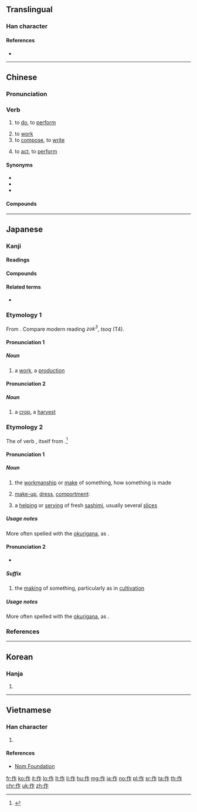 {{also|做}}
==Translingual==
{{stroke order|type=animate}}

===Han character===
{{Han char|rn=9|rad=人|as=05|sn=7|four=28211|canj=OHS|ids=⿰亻乍}}

====References====
* {{Han ref|kx=0099.070|dkj=00518|dj=0210.010|hdz=10134.060|uh=4F5C|ud=20316|bh=A740|bd=42816}}

----

==Chinese==
{{zh-forms}}

===Pronunciation===
{{zh-pron
|m=zuò
|ma=y
|c=zok3
|h=pfs=chok
|mn=chok/choh
|mn_note=chok - literary; choh - vernacular
|w=4tsoq
|mc=y
|oc=y
|cat=v
}}

===Verb===
{{zh-verb}}

# {{lb|zh|chiefly Mandarin}} to [[do]], to [[perform]]
#: {{zh-x|你 在 作 什麼？|What are you '''doing'''?}}
# to [[work]]
# to [[compose]], to [[write]]
#: {{zh-x|作者|author}}
#: {{zh-x|你 作 緊 乜嘢 呀{aa3}？|What are you '''writing'''?|C-GZ}}
# to [[act]], to [[perform]]

====Synonyms====
* {{zh-l|做}}
* {{zh-l|辦}}
* {{zh-l|幹}}

====Compounds====
{{zh-der|作家|作文|作詞}}

{{zh-cat|Beginning}}

----

==Japanese==

===Kanji===
{{ja-kanji|grade=2|rs=人05}}

====Readings====
{{ja-readings
|goon=[[さく]] (saku), [[さ]] (sa)
|kanon=[[さく]] (saku), [[さ]] (sa)
|kun=[[つくる]] ([[作る]], tsukuru), [[つくり]] ([[作り]], {{lang|ja|作}}, tsukuri)
|nanori=[[くり]] (kuri), [[さか]] (saka), [[づくり]] (zukuri), [[とも]] (tomo), [[なお]] (nao), [[はぎ]] (hagi), [[まさか]] (masaka)
}}

====Compounds====
{{der5
| {{ja-l|秋作}}
| {{ja-l|後作}}
| {{ja-l|遺作}}
| {{ja-l|一毛作}}
| {{ja-l|稲作}}
| {{ja-l|裏作}}
| {{ja-l|快作}}
| {{ja-l|改作}}
| {{ja-l|寡作}}
| {{ja-l|佳作}}
| {{ja-l|家作}}
| {{ja-l|仮作}}
| {{ja-l|間作}}
| {{ja-l|合作}}
| {{ja-l|贋作}}
| {{ja-l|旧作}}
| {{ja-l|凶作}}
| {{ja-l|競作}}
| {{ja-l|近作}}
| {{ja-l|戯作}}
| {{ja-l|偽作}}
| {{ja-l|句作}}
| {{ja-l|偶作}}
| {{ja-l|愚作}}
| {{ja-l|傑作}}
| {{ja-l|劇作}}
| {{ja-l|下作}}
| {{ja-l|原作}}
| {{ja-l|減作}}
| {{ja-l|耕作}}
| {{ja-l|工作}}
| {{ja-l|小作}}
| {{ja-l|混作}}
| {{ja-l|田作}}
| {{ja-l|三部作}}
| {{ja-l|試作}}
| {{ja-l|詩作}}
| {{ja-l|習作}}
| {{ja-l|秀作}}
| {{ja-l|出世作}}
| {{ja-l|所作}}
| {{ja-l|緒作}}
| {{ja-l|処女作}}
| {{ja-l|振作}}
| {{ja-l|新作}}
| {{ja-l|自作}}
| {{ja-l|述作}}
| {{ja-l|上作}}
| {{ja-l|製作}}
| {{ja-l|制作}}
| {{ja-l|拙作}}
| {{ja-l|前作}}
| {{ja-l|操作}}
| {{ja-l|創作}}
| {{ja-l|雑作}}
| {{ja-l|造作}}
| {{ja-l|大作}}
| {{ja-l|多作}}
| {{ja-l|多毛作}}
| {{ja-l|単作}}
| {{ja-l|代作}}
| {{ja-l|駄作}}
| {{ja-l|著作}}
| {{ja-l|適作}}
| {{ja-l|田作}}
| {{ja-l|盗作}}
| {{ja-l|動作}}
| {{ja-l|夏作}}
| {{ja-l|農作}}
| {{ja-l|畑作}}
| {{ja-l|半作}}
| {{ja-l|不作}}
| {{ja-l|冬作}}
| {{ja-l|平作}}
| {{ja-l|米作}}
| {{ja-l|豊作}}
| {{ja-l|発作}}
| {{ja-l|仏作}}
| {{ja-l|凡作}}
| {{ja-l|万作}}, {{ja-l|満作}}
| {{ja-l|名作}}
| {{ja-l|模作}}
| {{ja-l|乱作}}, {{ja-l|濫作}}
| {{ja-l|力作}}
| {{ja-l|輪作}}
| {{ja-l|連作}}
| {{ja-l|労作}}
| {{ja-l|作意}}
| {{ja-l|作為}}
| {{ja-l|作家}}
| {{ja-l|作歌}}
| {{ja-l|作画}}
| {{ja-l|作況}}
| {{ja-l|作興}}
| {{ja-l|作業}}
| {{ja-l|作曲}}
| {{ja-l|作劇}}
| {{ja-l|作詞}}
| {{ja-l|作詩}}
| {{ja-l|作者}}
| {{ja-l|作場}}
| {{ja-l|作図}}
| {{ja-l|作成}}
| {{ja-l|作製}}
| {{ja-l|作戦}}
| {{ja-l|作男}}
| {{ja-l|作土}}
| {{ja-l|作動}}
| {{ja-l|作病}}
| {{ja-l|作品}}
| {{ja-l|作付}}
| {{ja-l|作譜}}
| {{ja-l|作風}}
| {{ja-l|作物}}
| {{ja-l|作文}}
| {{ja-l|作柄}}
| {{ja-l|作法}}
| {{ja-l|作用}}
| {{ja-l|作例}}
}}

====Related terms====
* {{l|ja|抜け作}}

===Etymology 1===
{{ja-kanjitab|yomi=o|さく}}
From {{etyl|ltc|ja|sort=さく}} {{m|zh|作|tr=tsak||to do, to work}}.  Compare modern {{etyl|yue|-}} reading ''zok<sup>3</sup>'', {{etyl|wuu|-}} ''tsoq'' (T4).

====Pronunciation 1====
{{ja-pron|yomi=goon|さく|acc=1|acc_ref=DJR}}

=====Noun=====
{{ja-noun|さく}}

# a [[work]], a [[production]] {{qualifier|particularly a cultural work, such as a work of art, of literature, or of theatre}}

====Pronunciation 2====
{{ja-pron|yomi=goon|さく|acc=0|acc_ref=DJR}}

=====Noun=====
{{ja-noun|さく}}

# a [[crop]], a [[harvest]]

===Etymology 2===
{{ja-kanjitab|yomi=k|つく|o1=り}}
The {{m|ja|連用形|tr=ren'yōkei||continuative or stem form}} of verb {{m|ja|作る|tr=tsukuru||to make; to build; to work the land, to grow something}}, itself from {{etyl|ojp|ja|sort=つくる}}.<ref name="KDJ">{{R:Kokugo Dai Jiten}}</ref>

====Pronunciation 1====
{{ja-pron|yomi=k|つくり|acc=3|acc_ref=DJR}}

=====Noun=====
{{ja-noun|つくり}}

# the [[workmanship]] or [[make]] of something, how something is made
#: {{ja-usex|'''作り'''のいい家具|'''つくり''' の い.い かぐ|furniture of good '''make''' or '''workmanship''', well-'''made''' furniture}}
# [[make-up]], [[dress]], [[comportment]]: {{n-g|how one dresses and comports oneself}}
#: {{ja-usex|派手な'''作り'''は嫌いだ。|^はで な '''つくり''' は きらい だ。|I dislike colorful / flashy '''dress'''.}}
# a [[helping]] or [[serving]] of fresh [[sashimi]], usually several [[slice]]s
#: {{ja-usex|鮭の'''作り'''を楽しみにしている。|^しゃけ の '''つくり''' を たのしみ に して いる。|I'm looking forward to a '''helping''' of salmon sashimi.}}

=====Usage notes=====
More often spelled with the [[okurigana]], as {{m|ja|作り}}.

====Pronunciation 2====
{{ja-pron|yomi=k|づくり}}
* {{rendaku2|sort=つくり'|-tsukuri|-zukuri}}

=====Suffix=====
{{ja-pos|suffix|づくり}}

# the [[making]] of something, particularly as in [[cultivation]]
#: {{ja-usex|庭'''作り'''、バラ'''作り'''|にわ'''づくり'''、バラ'''づくり'''|garden'''ing''' / garden '''cultivation''', rose '''cultivation''' / '''growing''' roses}}

=====Usage notes=====
More often spelled with the [[okurigana]], as {{m|ja|作り}}.

===References===
<references/>

----

==Korean==

===Hanja===
{{ko-hanja|hangeul=[[작]], [[주]]|mr=chak, chu}}

# {{defn|lang=ko|sort=人05}}

----

==Vietnamese==

===Han character===
{{vi-hantu|[[tác]], [[tố]]|rs=人05}}

# {{defn|lang=vi|sort=人05}}

====References====
* [http://nomfoundation.org/common/nom_details.php?codepoint=4f5c Nom Foundation]

[[fr:作]]
[[ko:作]]
[[it:作]]
[[lo:作]]
[[lt:作]]
[[li:作]]
[[hu:作]]
[[mg:作]]
[[ja:作]]
[[no:作]]
[[pl:作]]
[[sr:作]]
[[ta:作]]
[[th:作]]
[[chr:作]]
[[uk:作]]
[[zh:作]]